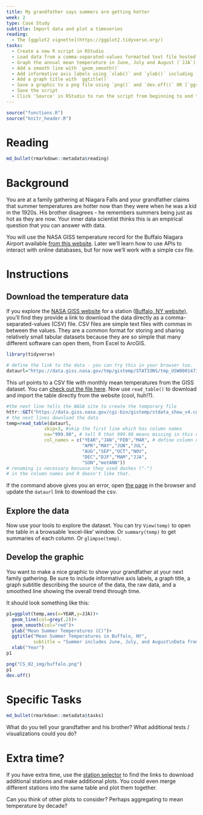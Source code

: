 ```yaml
---
title: My grandfather says summers are getting hotter
week: 2 
type: Case Study
subtitle: Import data and plot a timeseries
reading:
  - The [ggplot2 vignette](https://ggplot2.tidyverse.org/)
tasks:
  - Create a new R script in RStudio
  - Load data from a comma-separated-values formatted text file hosted on a website
  - Graph the annual mean temperature in June, July and August (`JJA`) using ggplot
  - Add a smooth line with `geom_smooth()`
  - Add informative axis labels using `xlab()` and `ylab()` including [units](https://data.giss.nasa.gov/cgi-bin/gistemp/stdata_show_v4.cgi?id=USW00014733&ds=14&dt=1)
  - Add a graph title with `ggtitle()`
  - Save a graphic to a png file using `png()` and `dev.off()` OR [`ggsave`](https://ggplot2.tidyverse.org/reference/ggsave.html)
  - Save the script
  - Click 'Source' in RStudio to run the script from beginning to end to re-run the entire process
---
```


```r
source("functions.R")
source("knitr_header.R")

```


# Reading

```r
md_bullet(rmarkdown::metadata$reading)
```

# Background

You are at a family gathering at Niagara Falls and your grandfather claims that summer temperatures are hotter now than they were when he was a kid in the 1920s.  His brother disagrees - he remembers summers being just as hot as they are now.   Your inner data scientist thinks this is an empirical question that you can answer with data.

You will use the NASA GISS temperature record for the Buffalo Niagara Airport available [from this website](https://data.giss.nasa.gov/cgi-bin/gistemp/stdata_show_v4.cgi?id=USW00014733&ds=14&dt=1).  Later we'll learn how to use APIs to interact with online databases, but for now we'll work with a simple csv file.

# Instructions

## Download the temperature data

If you explore the [NASA GISS website](https://www.giss.nasa.gov/) for a station ([Buffalo, NY website](https://data.giss.nasa.gov/cgi-bin/gistemp/stdata_show_v4.cgi?id=USW00014733&ds=14&dt=1)), you'll find they provide a link to download the data directly as a comma-separated-values (CSV) file.  CSV files are simple text files with commas in between the values.  They are a common format for storing and sharing relatively small tabular datasets because they are so simple that many different software can open them, from Excel to ArcGIS.

```r
library(tidyverse)

# define the link to the data - you can try this in your browser too.  Note that the URL ends in .txt.
dataurl="https://data.giss.nasa.gov/tmp/gistemp/STATIONS/tmp_USW00014733_14_0_1/station.txt"
```


This url points to a CSV file with monthly mean temperatures from the GISS dataset.  You can [check out the file here](`r dataurl`).  Now use `read_table()` to download and import the table directly from the website (cool, huh!?).

```r
#the next line tells the NASA site to create the temporary file
httr::GET("https://data.giss.nasa.gov/cgi-bin/gistemp/stdata_show_v4.cgi?id=USW00014733&ds=14&dt=1")
# the next lines download the data
temp=read_table(dataurl,
              skip=3, #skip the first line which has column names
              na="999.90", # tell R that 999.90 means missing in this dataset
              col_names = c("YEAR","JAN","FEB","MAR", # define column names 
                            "APR","MAY","JUN","JUL",  
                            "AUG","SEP","OCT","NOV",  
                            "DEC","DJF","MAM","JJA",  
                            "SON","metANN"))
# renaming is necessary becuase they used dashes ("-")
# in the column names and R doesn't like that.
```

If the command above gives you an error, open [the page](https://data.giss.nasa.gov/cgi-bin/gistemp/stdata_show_v4.cgi?id=USW00014733&ds=14&dt=1) in the browser and update the `dataurl` link to download the csv. 

## Explore the data

Now use your tools to explore the dataset.  You can try `View(temp)` to open the table in a browsable 'excel-like' window.  Or `summary(temp)` to get summaries of each column. Or `glimpse(temp)`.

## Develop the graphic

You want to make a nice graphic to show your grandfather at your next family gathering.  Be sure to include informative axis labels, a graph title, a graph subtitle describing the source of the data, the raw data, and a smoothed line showing the overall trend through time.  

It should look something like this:

```r
p1=ggplot(temp,aes(x=YEAR,y=JJA))+
  geom_line(col=grey(.2))+
  geom_smooth(col="red")+
  ylab("Mean Summer Temperatures (C)")+
  ggtitle("Mean Summer Temperatures in Buffalo, NY",
          subtitle = "Summer includes June, July, and August\nData from the Global Historical Climate Network\nRed line is a LOESS smooth")+
  xlab("Year")
p1
```

```r
png("CS_02_img/buffalo.png")
p1
dev.off()
```

# Specific Tasks

```r
md_bullet(rmarkdown::metadata$tasks)
```

What do you tell your grandfather and his brother?  What additional tests / visualizations could you do?

# Extra time?

If you have extra time, use the [station selector](https://data.giss.nasa.gov/gistemp/station_data_v4_globe/) to find the links to download additional stations and make additional plots.  You could even merge different stations into the same table and plot them together.  

Can you think of other plots to consider?  Perhaps aggregating to mean temperature by decade?
